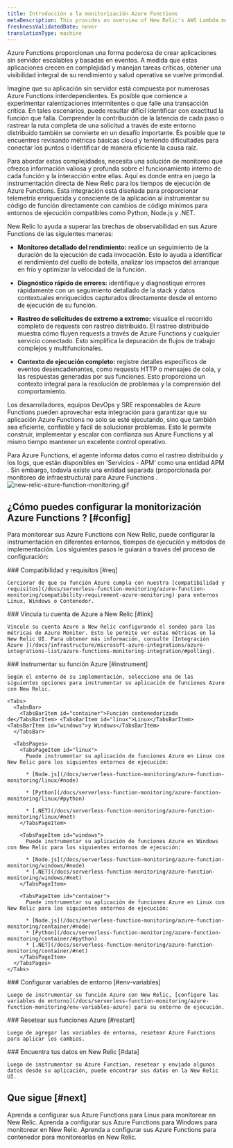 ```yaml
---
title: Introducción a la monitorización Azure Functions
metaDescription: This provides an overview of New Relic's AWS Lambda monitoring and details how to link your accounts.
freshnessValidatedDate: never
translationType: machine
---
```


Azure Functions proporcionan una forma poderosa de crear aplicaciones sin servidor escalables y basadas en eventos. A medida que estas aplicaciones crecen en complejidad y manejan tareas críticas, obtener una visibilidad integral de su rendimiento y salud operativa se vuelve primordial.

Imagine que su aplicación sin servidor está compuesta por numerosas Azure Functions interdependientes. Es posible que comience a experimentar ralentizaciones intermitentes o que falle una transacción crítica. En tales escenarios, puede resultar difícil identificar con exactitud la función que falla. Comprender la contribución de la latencia de cada paso o rastrear la ruta completa de una solicitud a través de este entorno distribuido también se convierte en un desafío importante. Es posible que te encuentres revisando métricas básicas cloud y teniendo dificultades para conectar los puntos o identificar de manera eficiente la causa raíz.

Para abordar estas complejidades, necesita una solución de monitoreo que ofrezca información valiosa y profunda sobre el funcionamiento interno de cada función y la interacción entre ellas. Aquí es donde entra en juego la instrumentación directa de New Relic para los tiempos de ejecución de Azure Functions. Esta integración está diseñada para proporcionar telemetría enriquecida y consciente de la aplicación al instrumentar su código de función directamente con cambios de código mínimos para entornos de ejecución compatibles como Python, Node.js y .NET.

New Relic lo ayuda a superar las brechas de observabilidad en sus Azure Functions de las siguientes maneras:

* **Monitoreo detallado del rendimiento:** realice un seguimiento de la duración de la ejecución de cada invocación. Esto lo ayuda a identificar el rendimiento del cuello de botella, analizar los impactos del arranque en frío y optimizar la velocidad de la función.

* **Diagnóstico rápido de errores:** identifique y diagnostique errores rápidamente con un seguimiento detallado de la stack y datos contextuales enriquecidos capturados directamente desde el entorno de ejecución de su función.

* **Rastreo de solicitudes de extremo a extremo:** visualice el recorrido completo de requests con rastreo distribuido. El rastreo distribuido muestra cómo fluyen requests a través de Azure Functions y cualquier servicio conectado. Esto simplifica la depuración de flujos de trabajo complejos y multifuncionales.

* **Contexto de ejecución completo:** registre detalles específicos de eventos desencadenantes, como requests HTTP o mensajes de cola, y las respuestas generadas por sus funciones. Esto proporciona un contexto integral para la resolución de problemas y la comprensión del comportamiento.

Los desarrolladores, equipos DevOps y SRE responsables de Azure Functions pueden aprovechar esta integración para garantizar que su aplicación Azure Functions no solo se esté ejecutando, sino que también sea eficiente, confiable y fácil de solucionar problemas. Esto le permite construir, implementar y escalar con confianza sus Azure Functions y al mismo tiempo mantener un excelente control operativo.

<Callout variant="important">
  Para Azure Functions, el agente informa datos como el rastreo distribuido y los logs, que están disponibles en &apos;Servicios - APM&apos; como una entidad APM . Sin embargo, todavía existe una entidad separada (proporcionada por monitoreo de infraestructura) para Azure Functions .
</Callout>

<img title="azure_function_monitoring.gif" alt="new-relic-azure-function-monitoring.gif" src="/images/azure_function_monitoring.gif" />

## ¿Cómo puedes configurar la monitorización Azure Functions ? [#config]

Para monitorear sus Azure Functions con New Relic, puede configurar la instrumentación en diferentes entornos, tiempos de ejecución y métodos de implementación. Los siguientes pasos le guiarán a través del proceso de configuración:

<Steps>
  <Step>
    ### Compatibilidad y requisitos [#req]

    Cerciorar de que su función Azure cumpla con nuestra [compatibilidad y requisitos](/docs/serverless-function-monitoring/azure-function-monitoring/compatibility-requirement-azure-monitoring) para entornos Linux, Windows o Contenedor.
  </Step>

  <Step>
    ### Vincula tu cuenta de Azure a New Relic [#link]

    Vincule su cuenta Azure a New Relic configurando el sondeo para las métricas de Azure Monitor. Esto le permite ver estas métricas en la New Relic UI. Para obtener más información, consulte [Integración Azure ](/docs/infrastructure/microsoft-azure-integrations/azure-integrations-list/azure-functions-monitoring-integration/#polling).
  </Step>

  <Step>
    ### Instrumentar su función Azure [#instrument]

    Según el entorno de su implementación, seleccione una de las siguientes opciones para instrumentar su aplicación de funciones Azure con New Relic.

    <Tabs>
      <TabsBar>
        <TabsBarItem id="container">Función contenedorizada de</TabsBarItem> <TabsBarItem id="linux">Linux</TabsBarItem> <TabsBarItem id="windows">y Windows</TabsBarItem>
      </TabsBar>

      <TabsPages>
        <TabsPageItem id="linux">
          Puede instrumentar su aplicación de funciones Azure en Linux con New Relic para los siguientes entornos de ejecución:

          * [Node.js](/docs/serverless-function-monitoring/azure-function-monitoring/linux/#node)

          * [Python](/docs/serverless-function-monitoring/azure-function-monitoring/linux/#python)

          * [.NET](/docs/serverless-function-monitoring/azure-function-monitoring/linux/#net)
        </TabsPageItem>

        <TabsPageItem id="windows">
          Puede instrumentar su aplicación de funciones Azure en Windows con New Relic para los siguientes entornos de ejecución:

          * [Node.js](/docs/serverless-function-monitoring/azure-function-monitoring/windows/#node)
          * [.NET](/docs/serverless-function-monitoring/azure-function-monitoring/windows/#net)
        </TabsPageItem>

        <TabsPageItem id="container">
          Puede instrumentar su aplicación de funciones Azure en Linux con New Relic para los siguientes entornos de ejecución:

          * [Node.js](/docs/serverless-function-monitoring/azure-function-monitoring/container/#node)
          * [Python](/docs/serverless-function-monitoring/azure-function-monitoring/container/#python)
          * [.NET](/docs/serverless-function-monitoring/azure-function-monitoring/container/#net)
        </TabsPageItem>
      </TabsPages>
    </Tabs>
  </Step>

  <Step>
    ### Configurar variables de entorno [#env-variables]

    Luego de instrumentar su función Azure con New Relic, [configure las variables de entorno](/docs/serverless-function-monitoring/azure-function-monitoring/env-variables-azure) para su entorno de ejecución.
  </Step>

  <Step>
    ### Resetear sus funciones Azure [#restart]

    Luego de agregar las variables de entorno, resetear Azure Functions para aplicar los cambios.
  </Step>

  <Step>
    ### Encuentra tus datos en New Relic [#data]

    Luego de instrumentar su Azure Function, resetear y enviado algunos datos desde su aplicación, puede encontrar sus datos en la New Relic UI.
  </Step>
</Steps>

## Que sigue [#next]

<DocTiles>
  <DocTile title="Instrumentación de Linux" path="/docs/serverless-function-monitoring/azure-function-monitoring/linux">
    Aprenda a configurar sus Azure Functions para Linux para monitorear en New Relic.
  </DocTile>

  <DocTile title="Instrumentación Windows" path="/docs/serverless-function-monitoring/azure-function-monitoring/windows">
    Aprenda a configurar sus Azure Functions para Windows para monitorear en New Relic.
  </DocTile>

  <DocTile title="Instrumentación de contenedores" path="/docs/serverless-function-monitoring/azure-function-monitoring/container">
    Aprenda a configurar sus Azure Functions para contenedor para monitorearlas en New Relic.
  </DocTile>
</DocTiles>
